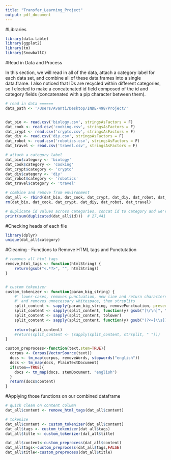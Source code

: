 ```yaml
---
title: "Transfer_Learning_Project"
output: pdf_document
---
```


#Libraries

```r
library(data.table)
library(ggplot2)
library(tm)
library(SnowballC)
```
#Read in Data and Process

In this section, we will read in all of the data, attach a category label for each data set, and combine all of these data.frames into a single data.frame. I also noticed that IDs are recycled within different categories, so I elected to make a concatenated id field composed of the id and category fields (concatenated with a pip character between them).
```r
# read in data ======
data_path <- '/Users/Avanti/Desktop/INDE-498/Project/'


dat_bio <- read.csv('biology.csv', stringsAsFactors = F)
dat_cook <- read.csv('cooking.csv', stringsAsFactors = F)
dat_crypt <- read.csv('crypto.csv', stringsAsFactors = F)
dat_diy <- read.csv('diy.csv', stringsAsFactors = F)
dat_robot <- read.csv('robotics.csv', stringsAsFactors = F)
dat_travel <- read.csv('travel.csv', stringsAsFactors = F)

# attach a category label
dat_bio$category <- 'biology'
dat_cook$category <- 'cooking'
dat_crypt$category <- 'crypto'
dat_diy$category <- 'diy'
dat_robot$category <- 'robotics'
dat_travel$category <- 'travel'

# combine and remove from environment
dat_all <- rbind(dat_bio, dat_cook, dat_crypt, dat_diy, dat_robot, dat_travel)
rm(dat_bio, dat_cook, dat_crypt, dat_diy, dat_robot, dat_travel)

# duplicate id values across categories, concat id to category and we're good
print(sum(duplicated(dat_all$id)))  # 27,441

```

#Checking heads of each file
```r
library(dplyr)
unique(dat_all$category)
```

#Cleaning - Functions to Remove HTML tags and Punctutation
```r
# removes all html tags
remove_html_tags <- function(htmlString) {
    return(gsub("<.*?>", "", htmlString))
}


# custom tokenizer
custom_tokenizer <- function(param_big_string) {
    #' lower-cases, removes punctuation, new line and return characters, 
    #' and removes unnecessary whitespace, then strsplits 
    split_content <- sapply(param_big_string, removePunctuation, preserve_intra_word_dashes=T)
    split_content <- sapply(split_content, function(y) gsub("[\r\n]", " ", y))
    split_content <- sapply(split_content, tolower)
    split_content <- sapply(split_content, function(y) gsub("(?<=[\\s])\\s*|^\\s+|\\s+$", "", y, perl=TRUE))
    
    return(split_content)
    #return(split_content <- (sapply(split_content, strsplit, " ")))
}

custom_preprocess<-function(text,stem=TRUE){
  corpus <- Corpus(VectorSource(text))
  docs <- tm_map(corpus, removeWords, stopwords("english"))
  docs <- tm_map(docs, PlainTextDocument)
  if(stem==TRUE){
    docs <- tm_map(docs, stemDocument, "english")
  }
  return(docs$content)
}
```

#Applying those functions on our combined dataframe

```r
# quick clean on content column
dat_all$content <- remove_html_tags(dat_all$content)

# tokenize
dat_all$content <- custom_tokenizer(dat_all$content)
dat_all$tags <- custom_tokenizer(dat_all$tags)
dat_all$title <- custom_tokenizer(dat_all$title)

dat_all$content<-custom_preprocess(dat_all$content)
dat_all$tags<-custom_preprocess(dat_all$tags,FALSE)
dat_all$title<-custom_preprocess(dat_all$title)
```
